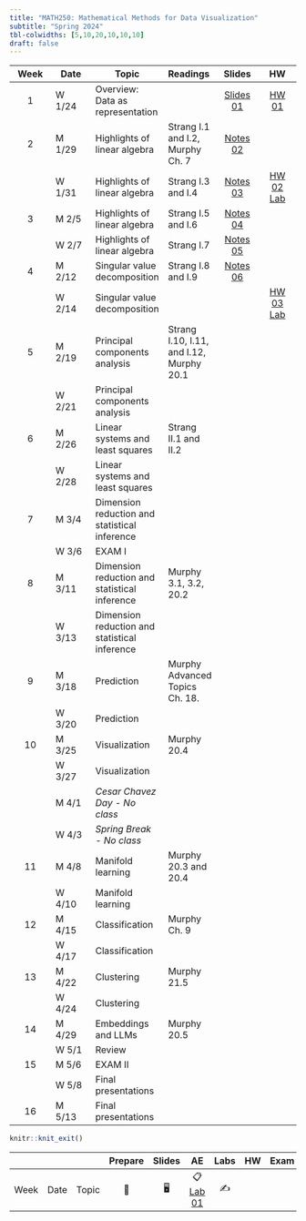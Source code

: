 ```yaml
---
title: "MATH250: Mathematical Methods for Data Visualization"
subtitle: "Spring 2024"
tbl-colwidths: [5,10,20,10,10,10]
draft: false
---
```


::: column-screen-inset-right
| Week | Date   | Topic                                         | Readings                                 |                         Slides                         |                   HW                   |
|:---------:|-----------|-----------|:----------|:---------:|:---------:|
|  1   | W 1/24 | Overview: Data as representation              |                                          | [Slides 01](slides/01_intro.pdf){.label .label-purple} | [HW 01](hw/hw1.pdf){.label .label-red} |
|  2   | M 1/29 | Highlights of linear algebra                  | Strang I.1 and I.2, Murphy Ch. 7         | [Notes 02](slides/02_notes.pdf){.label .label-purple}                                                       |                                        |
|      | W 1/31 | Highlights of linear algebra                  | Strang I.3 and I.4                       |  [Notes 03](slides/03_notes.pdf){.label .label-purple}                                                      |   [HW 02](hw/hw2.pdf){.label .label-red}      [Lab](hw/matrix-algebra-lab.html){.label .label-red}                                |
|  3   | M 2/5  | Highlights of linear algebra                  | Strang I.5 and I.6                       |  [Notes 04](slides/04_notes.pdf){.label .label-purple}                                                       |                                        |
|      | W 2/7  | Highlights of linear algebra                  | Strang I.7                               |  [Notes 05](slides/05_notes.pdf){.label .label-purple}                                                      |                                        |
|  4   | M 2/12 | Singular value decomposition                  | Strang I.8 and I.9                       | [Notes 06](slides/06_notes.pdf){.label .label-purple}                                                        |                                        |
|      | W 2/14 | Singular value decomposition                  |                                          |                                                     |  [HW 03](hw/hw3.pdf){.label .label-red}      [Lab](hw/SVD-lab.html){.label .label-red}                                          |
|  5   | M 2/19 | Principal components analysis                 | Strang I.10, I.11, and I.12, Murphy 20.1 |                                                        |                                        |
|      | W 2/21 | Principal components analysis                 |                                          |                                                        |                                        |
|  6   | M 2/26 | Linear systems and least squares              | Strang II.1 and II.2                     |                                                        |                                        |
|      | W 2/28 | Linear systems and least squares              |                                          |                                                        |                                        |
|  7   | M 3/4  | Dimension reduction and statistical inference |                                          |                                                        |                                        |
|      | W 3/6  | EXAM I                                        |                                          |                                                        |                                        |
|  8   | M 3/11 | Dimension reduction and statistical inference | Murphy 3.1, 3.2, 20.2                    |                                                        |                                        |
|      | W 3/13 | Dimension reduction and statistical inference |                                          |                                                        |                                        |
|  9   | M 3/18 | Prediction                                    | Murphy Advanced Topics Ch. 18.           |                                                        |                                        |
|      | W 3/20 | Prediction                                    |                                          |                                                        |                                        |
|  10  | M 3/25 | Visualization                                 | Murphy 20.4                              |                                                        |                                        |
|      | W 3/27 | Visualization                                 |                                          |                                                        |                                        |
|      | M 4/1  | *Cesar Chavez Day - No class*                 |                                          |                                                        |                                        |
|      | W 4/3  | *Spring Break - No class*                     |                                          |                                                        |                                        |
|  11  | M 4/8  | Manifold learning                             | Murphy 20.3 and 20.4                     |                                                        |                                        |
|      | W 4/10 | Manifold learning                             |                                          |                                                        |                                        |
|  12  | M 4/15 | Classification                                | Murphy Ch. 9                             |                                                        |                                        |
|      | W 4/17 | Classification                                |                                          |                                                        |                                        |
|  13  | M 4/22 | Clustering                                    | Murphy 21.5                              |                                                        |                                        |
|      | W 4/24 | Clustering                                    |                                          |                                                        |                                        |
|  14  | M 4/29 | Embeddings and LLMs                           | Murphy 20.5                              |                                                        |                                        |
|      | W 5/1  | Review                                        |                                          |                                                        |                                        |
|  15  | M 5/6  | EXAM II                                       |                                          |                                                        |                                        |
|      | W 5/8  | Final presentations                           |                                          |                                                        |                                        |
|  16  | M 5/13 | Final presentations                           |                                          |                                                        |                                        |
:::

```r
knitr::knit_exit()
```

|      |      |       | Prepare | Slides |                    AE                    | Labs | HW  | Exam | Project |
|--------|--------|--------|:------:|:------:|:------:|:------:|:------:|:------:|:------:|
| Week | Date | Topic |   📖    |   🖥️   | 📋 [Lab 01](hello){.label .label-purple} |  ✍️  |     |      |         |

